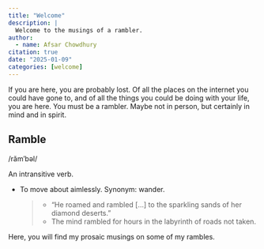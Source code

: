 ```yaml
---
title: "Welcome"
description: |
  Welcome to the musings of a rambler.
author:
  - name: Afsar Chowdhury
citation: true
date: "2025-01-09"
categories: [welcome]
---
```


If you are here, you are probably lost.  Of all the places on the internet you could have gone to, and of all the things you could be doing with your life, you are here.  You must be a rambler.  Maybe not in person, but certainly in mind and in spirit.

::: {.callout-note icon=false}
## Ramble

/răm′bəl/

An intransitive verb.

* To move about aimlessly.  Synonym: wander.

   > - "He roamed and rambled [...] to the sparkling sands of her diamond deserts."
   > - The mind rambled for hours in the labyrinth of roads not taken.
:::

Here, you will find my prosaic musings on some of my rambles.
